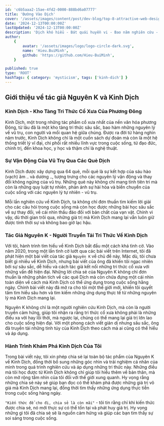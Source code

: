 ```yaml
---
id: 'c6b5aaa2-15ae-4fd2-0000-888bd6a07777'
title: 'Đường Vào Dịch'
cover: '/assets/images/content/post/dev-blog/top-8-attractive-web-design-websites/cover.png'
date: '2024-12-13T00:00:00Z'
lastUpdated: '2024-12-13T00:00:00Z'
description: 'Dịch khó hiểu - Bát quái huyền vi - Bao năm nghiên cứu - Chia sẻ với người'
author:
    {
        avatar: '/assets/images/logo/logo-circle-dark.svg',
        name: 'Hieu.BuiMinh',
        github: 'https://github.com/Hieu-BuiMinh',
    }

published: true
type: 'ROOT'
hashTags: { category: 'mysticism', tags: ['kinh-dich'] }
---
```


## Giới thiệu về tác giả Nguyên K và Kinh Dịch

### Kinh Dịch - Kho Tàng Tri Thức Cổ Xưa Của Phương Đông

Kinh Dịch, một trong những tác phẩm cổ xưa nhất của nền văn hóa phương Đông, từ lâu đã là một kho tàng tri thức sâu sắc, bao hàm những nguyên lý về vũ trụ, con người và mối quan hệ giữa chúng. Được ra đời từ hàng nghìn năm trước, Kinh Dịch không chỉ là một cuốn sách dự đoán mà còn là một hệ thống triết lý vĩ đại, chi phối rất nhiều lĩnh vực trong cuộc sống, từ đạo đức, chính trị, đến khoa học, y học và thậm chí là nghệ thuật.

### Sự Vận Động Của Vũ Trụ Qua Các Quẻ Dịch

Kinh Dịch được xây dựng qua 64 quẻ, mỗi quẻ là sự kết hợp của sáu hào (vạch) âm `⚋` và dương `⚊`, tượng trưng cho các nguyên lý vận động và thay đổi không ngừng của vũ trụ. Những quẻ này không chỉ mang tính tiên tri mà còn là những quy luật tự nhiên, phản ánh sự hài hòa và biến chuyển của cuộc sống với các nguyên lý tự nhiên - vũ trụ.

Mỗi lần nghiên cứu về Kinh Dịch, ta không chỉ đơn thuần tìm kiếm lời giải cho các câu hỏi trong cuộc sống mà còn học được những bài học sâu sắc về sự thay đổi, về cái nhìn thấu đáo đối với bản chất của vạn vật. Chính vì vậy, dù thời gian trôi qua, những giá trị mà Kinh Dịch mang lại vẫn luôn giữ được tính thời sự và không bao giờ lạc hậu.

### Tác Giả Nguyên K - Người Truyền Tải Tri Thức Về Kinh Dịch

Với tôi, hành trình tìm hiểu về Kinh Dịch bắt đầu một cách khá tình cờ. Vào năm 2020, trong một lần tình cờ lướt qua các bài viết trên Internet, tôi đã phát hiện một bài viết của tác giả `Nguyên K` về chủ đề này. Mặc dù, tôi chưa biết gì nhiều về Kinh Dịch, nhưng bài viết của ông đã khiến tôi ngạc nhiên bởi sự sâu sắc, dễ hiểu và cách tác giả kết nối những tri thức cổ xưa với những vấn đề hiện đại. Những lời chia sẻ của Nguyên K không chỉ đơn thuần là những phân tích về các quẻ Dịch mà còn chứa đựng một cái nhìn toàn diện về cách mà Kinh Dịch có thể ứng dụng trong cuộc sống hằng ngày. Chính bài viết này đã mở ra cho tôi một thế giới mới, khiến tôi quyết tâm tìm hiểu sâu hơn và tìm kiếm những ứng dụng thực tế từ những nguyên lý mà Kinh Dịch mang lại.

Nguyên K không chỉ là một người nghiên cứu Kinh Dịch, mà còn là người truyền cảm hứng, giúp tôi nhận ra rằng tri thức cổ xưa không phải là những điều xa vời hay lỗi thời, mà ngược lại, chúng có thể mang lại giá trị lớn lao cho cuộc sống hiện đại. Với một phong cách viết giản dị nhưng sâu sắc, ông đã truyền tải những tinh túy của Kinh Dịch theo cách mà ai cũng có thể hiểu và áp dụng.

### Hành Trình Khám Phá Kinh Dịch Của Tôi

Trong bài viết này, tôi xin phép chia sẻ lại toàn bộ tác phẩm của Nguyên K về Kinh Dịch, đồng thời bổ sung những góc nhìn và trải nghiệm cá nhân của mình trong quá trình nghiên cứu và áp dụng những tri thức này. Những điều mà tôi học được từ Kinh Dịch không chỉ giúp tôi hiểu thêm về bản thân, mà còn mở rộng tầm nhìn của tôi đối với thế giới xung quanh. Hy vọng rằng những chia sẻ này sẽ giúp bạn đọc có thể khám phá được những giá trị vô giá mà Kinh Dịch mang lại, đồng thời tìm thấy những ứng dụng thực tiễn trong cuộc sống hàng ngày.

`"Kiến thức để cho đi, chia sẻ là còn mãi"` - tôi tin rằng chỉ khi kiến thức được chia sẻ, nó mới thực sự có thể tồn tại và phát huy giá trị. Hy vọng những gì tôi đã chia sẻ sẽ là nguồn cảm hứng và giúp các bạn tìm thấy sự soi sáng trong cuộc sống.
